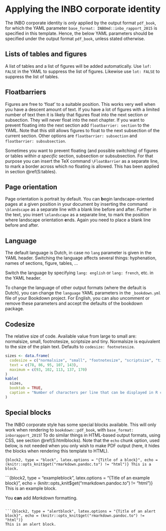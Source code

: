 # Applying the INBO corporate identity

The INBO corporate identity is _only_ applied by the output format `pdf_book`, for which the YAML parameter `base_format: INBOmd::inbo_rapport_2015` is specified in this template. Hence, the below YAML parameters should be specified under the output format `pdf_book`, unless stated otherwise.

## Lists of tables and figures

A list of tables and a list of figures will be added automatically. Use `lof: FALSE` in the YAML to suppress the list of figures. Likewise use `lot: FALSE` to suppress the list of tables.

## Floatbarriers

Figures are free to 'float' to a suitable position. This works very well when you have a descent amount of text. If you have a lot of figures with a limited number of text then it is likely that figures float into the next section or subsection. They will never float into the next chapter. If you want to prevent floating into the next section add `floatbarrier: section` to the YAML. Note that this still allows figures to float to the next subsection of the current section. Other options are `floatbarrier: subsection` and `floatbarrier: subsubsection`.

Sometimes you want to prevent floating (and possible switching) of figures or tables _within a specific_ section, subsection or subsubsection. For that purpose you can insert the TeX command `\FloatBarrier` as a separate line, to mark a border across which no floating is allowed. This has been applied in section \@ref(S:tables).

\blandscape

## Page orientation

Page orientation is portrait by default. You can **b**egin landscape-oriented pages at a given position in your document by inserting the command `\blandscape` as a separate line with a blank line before and after. Further in the text, you insert `\elandscape` as a separate line, to mark the position where landscape orientation **e**nds. Again you need to place a blank line before and after.

\elandscape

## Language

The default language is Dutch, in case no `lang` parameter is given in the YAML header. Switching the language affects several things: hyphenation, names of sections, figure, tables, ...

Switch the language by specifying `lang: english` or `lang: french`, etc. in the YAML header.

To change the language of other output formats (where the default is Dutch), you can change the `language` YAML parameters in the `_bookdown.yml` file of your Bookdown project. For English, you can also uncomment or remove these parameters and accept the defaults of the bookdown package.

## Codesize

The relative size of code. Available value from large to small are: normalsize, small, footnotesize, scriptsize and tiny. Normalsize is equivalent to the size of the plain text. Defaults to `codesize: footnotesize`.

```r
sizes <- data.frame(
  codesize = c("normalsize", "small", "footnotesize", "scriptsize", "tiny"),
  text = c(78, 86, 95, 107, 143),
  maximum = c(93, 102, 113, 137, 170)
)
kable(
  sizes, 
  booktab = TRUE,
  caption = "Number of characters per line that can be displayed in R code chunks for the different codesizes."
)
```

## Special blocks

The INBO corporate style has some special blocks available. This will only work when rendering to `bookdown::pdf_book`, with `base_format: inborapport_2015`!
To do similar things in HTML-based output formats, using CSS, see section \@ref(S:htmlblocks).
Note that the `echo` chunk option, used below, is not needed when you only wish to make PDF output (here, it hides the blocks when rendering this template to HTML).


```{block2, type = "block", latex.options = "{Title of a block}", echo = (knitr::opts_knit$get("rmarkdown.pandoc.to") != "html")}
This is a block.
```

```{block2, type = "exampleblock", latex.options = "{Title of an example block}", echo = (knitr::opts_knit$get("rmarkdown.pandoc.to") != "html")}
This is an example block.

You **can** add _Markdown_ formatting.
```

```{block2, type = "alertblock", latex.options = "{Title of an alert block}", echo = (knitr::opts_knit$get("rmarkdown.pandoc.to") != "html")}
This is an alert block.
```

